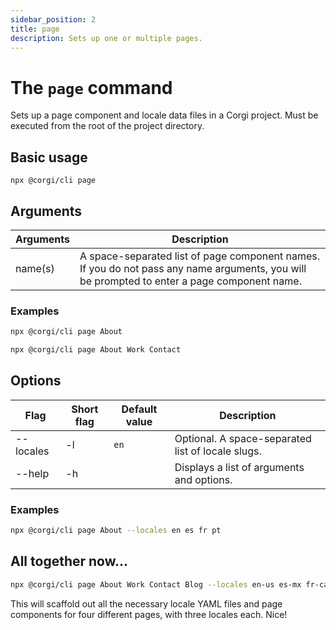 ```yaml
---
sidebar_position: 2
title: page
description: Sets up one or multiple pages.
---
```


# The `page` command

Sets up a page component and locale data files in a Corgi project. Must be executed from the root of the project directory.

## Basic usage
```
npx @corgi/cli page
```

## Arguments

| Arguments   | Description |
| ----------- | ------------- |
| name(s)     | A space-separated list of page component names. If you do not pass any name arguments, you will be prompted to enter a page component name. |

### Examples
```bash
npx @corgi/cli page About
```

```bash
npx @corgi/cli page About Work Contact
```

## Options

| Flag        | Short flag | Default value | Description   |
| ----------- | -----------| ------------- | ------------- |
| --locales   | -l         | `en`          | Optional. A space-separated list of locale slugs. |
| --help      | -h         |               | Displays a list of arguments and options. |


### Examples
```bash
npx @corgi/cli page About --locales en es fr pt
```

## All together now…
```bash
npx @corgi/cli page About Work Contact Blog --locales en-us es-mx fr-ca
```
This will scaffold out all the necessary locale YAML files and page components for four different pages, with three locales each. Nice!